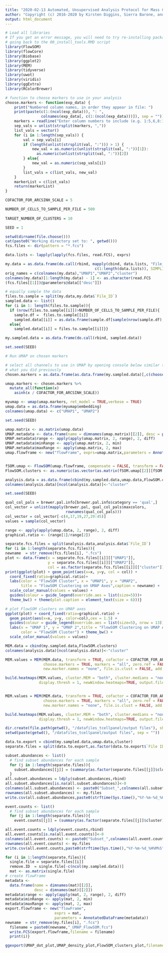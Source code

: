 ```yaml
---
title: "2020-02-13 Automated, Unsupervised Analysis Protocol for Mass Cytometry Data"
author: "Copyright (c) 2016-2020 by Kirsten Diggins, Sierra Barone, and Jonathan Irish, All Rights Reserved; see EULA-MEM.text for MEM license information"
output: html_document
---
```

```r

# Load all libraries
# If you get an error message, you will need to try re-installing packages by 
# going back to the 00_install_tools.RMD script
library(FlowSOM)
library(flowCore)
library(Biobase)
library(ggplot2)
library(MEM)
library(tidyverse)
library(uwot)
library(viridis)
library(ggExtra)
library(RColorBrewer)

# function to choose markers to use in your analysis 
choose.markers <- function(exp_data) {
    print("Numbered column names, in order they appear in file: ")
    print(paste(c(1:(ncol(exp_data))), ": ", 
                colnames(exp_data[, c(1:(ncol(exp_data)))]), sep = ""))
    markers = readline("Enter column numbers to include (e.g. 1:5,6,8:10).\n")
    sep_vals = unlist(strsplit(markers, ","))
    list_vals = vector()
    for (i in 1:length(sep_vals)) {
        val = sep_vals[i]
        if (length(unlist(strsplit(val, ":"))) > 1) {
            new_val = as.numeric(unlist(strsplit(val, ":"))[1]):
              as.numeric(unlist(strsplit(val, ":"))[2])
        } else{
            new_val = as.numeric(sep_vals[i])
        }
        list_vals = c(list_vals, new_val)
    }
    markerList = c(list_vals)
    return(markerList)
}

```


```r

COFACTOR_FOR_ARCSINH_SCALE = 5

NUMBER_OF_CELLS_TO_SAMPLE_PER_FILE = 500
  
TARGET_NUMBER_OF_CLUSTERS = 10

SEED = 1

```

```r

setwd(dirname(file.choose()))
cat(paste0("Working directory set to: ", getwd()))
fcs.files <- dir(pattern = "*.fcs")

data.lists <- lapply(lapply(fcs.files, read.FCS), exprs)

my.data = as.data.frame(do.call(rbind, mapply(cbind, data.lists, "File_ID" = 
                                        c(1:length(data.lists)), SIMPLIFY = F)))
orig_names = c(colnames(my.data),"UMAP1","UMAP2","cluster")
colnames(my.data)[1:length(my.data) - 1] <- as.character(read.FCS
(fcs.files[[1]])@parameters@data[["desc"]])

```

```r

# equally sample the data 
files.to.sample = split(my.data,my.data$`File_ID`)
sampled.data <- list()
for (i in 1: length(files.to.sample)){
  if (nrow(files.to.sample[[i]])>NUMBER_OF_CELLS_TO_SAMPLE_PER_FILE){            
    sample.df =  files.to.sample[[i]]
    sampled.data[[i]] = as.data.frame(sample.df[sample(nrow(sample.df), NUMBER_OF_CELLS_TO_SAMPLE_PER_FILE), ])}        
  else{
    sampled.data[[i]] = files.to.sample[[i]]}}

my.sampled.data = as.data.frame(do.call(rbind, sampled.data))   
```

```r
set.seed(SEED)

# Run UMAP on chosen markers

# select all channels to use in UMAP by opening console below similar to
# what you did previously
chosen.markers = as.data.frame(as.data.frame(my.sampled.data)[,c(choose.markers(my.sampled.data))])

umap.markers <- chosen.markers %>%
  mutate_all(function(x)
    asinh(x / COFACTOR_FOR_ARCSINH_SCALE))

myumap <- umap(umap.markers, ret_model = TRUE,verbose = TRUE)
umap.data = as.data.frame(myumap$embedding)
colnames(umap.data) <- c("UMAP1", "UMAP2")
```

```r
set.seed(SEED)

umap.matrix <- as.matrix(umap.data)
UMAP.metadata <- data.frame(name = dimnames(umap.matrix)[[2]], desc = paste('UMAP', dimnames(umap.matrix)[[2]]))
UMAP.metadata$range <- apply(apply(umap.matrix, 2, range), 2, diff)
UMAP.metadata$minRange <- apply(umap.matrix, 2, min)
UMAP.metadata$maxRange <- apply(umap.matrix, 2, max)
umap.flowframe <- new("flowFrame", exprs=umap.matrix,parameters = AnnotatedDataFrame(UMAP.metadata))


fSOM.umap <- FlowSOM(umap.flowframe, compensate = FALSE, transform = FALSE, toTransform=c(1:2), scale = TRUE, colsToUse = c(1:2), nClus = TARGET_NUMBER_OF_CLUSTERS, seed = SEED)
FlowSOM.clusters <- as.numeric(as.vector(as.matrix(fSOM.umap[[2]][fSOM.umap[[1]]$map$mapping[,1]])))

analysis.data = as.data.frame(cbind(my.sampled.data,umap.data,FlowSOM.clusters))
colnames(analysis.data)[ncol(analysis.data)]<-"cluster"
```

```r
set.seed(SEED)

qual_col_pals = brewer.pal.info[brewer.pal.info$category == 'qual',]
col_vector = unlist(mapply(brewer.pal, qual_col_pals$maxcolors, 
                           rownames(qual_col_pals)))
col_vector = col_vector[-c(4,17,19,27,29:45)]
values = sample(col_vector)

range <- apply(apply(umap.data, 2, range), 2, diff)
graphical.ratio <- (range[1]/range[2])

separate.fcs.files = split(analysis.data,analysis.data$`File_ID`)
for (i in 1:length(separate.fcs.files)){
newname  = str_remove(fcs.files[i], ".fcs")
plot <- data.frame(x = separate.fcs.files[[i]][["UMAP1"]], 
                   y = separate.fcs.files[[i]][["UMAP2"]], 
                   col = as.factor(separate.fcs.files[[i]][["cluster"]]))
print(ggplot(plot) + geom_point(aes(x=x, y=y, col = col)) +
  coord_fixed(ratio=graphical.ratio)+ 
  labs(color = "FlowSOM Cluster", x = "UMAP1", y = "UMAP2", 
       title = "FlowSOM Clustering on UMAP Axes",caption = newname) + 
  scale_color_manual(values = values) + 
  guides(colour = guide_legend(override.aes = list(size=5)))+
  theme_bw() + theme(plot.caption = element_text(size = 6)))}

# plot FlowSOM clusters on UMAP axes
ggplot(plot) + coord_fixed(ratio=graphical.ratio) + 
  geom_point(aes(x=x, y=y, color=col),cex = 1.5) + 
  guides(colour = guide_legend(override.aes = list(size=5), nrow = 13)) +
  labs(x = "UMAP 1", y = "UMAP 2",title = "FlowSOM Clustering on UMAP Axes (concatenated)", 
       color = "FlowSOM Cluster") + theme_bw() + 
  scale_color_manual(values = values)

```

```r
MEM.data = cbind(my.sampled.data,FlowSOM.clusters)
colnames(analysis.data)[ncol(analysis.data)]<-"cluster"

MEM.values = MEM(MEM.data, transform = TRUE, cofactor = COFACTOR_FOR_ARCSINH_SCALE, 
                 choose.markers = TRUE, markers = "all", zero.ref = FALSE, rename.markers = TRUE,
                 new.marker.names = "none", file.is.clust = FALSE, add.fileID = FALSE, IQR.thresh = NULL)

build.heatmaps(MEM.values, cluster.MEM = "both", cluster.medians = "none", 
               display.thresh = 1, newWindow.heatmaps=TRUE, output.files = TRUE, labels = TRUE, only.MEMheatmap = FALSE)


MEM.values = MEM(MEM.data, transform = TRUE, cofactor = COFACTOR_FOR_ARCSINH_SCALE, 
                 choose.markers = TRUE, markers = "all", zero.ref = FALSE, rename.markers = TRUE,
                 new.marker.names = "none", file.is.clust = FALSE, add.fileID = FALSE, IQR.thresh = NULL)

build.heatmaps(MEM.values, cluster.MEM = "both", cluster.medians = "none", 
               display.thresh = 1, newWindow.heatmaps=TRUE, output.files = TRUE, labels = TRUE, only.MEMheatmap = FALSE)

```


```r
dir.create(file.path(getwd(), "/datafiles_tcellpanel/output files"), showWarnings = FALSE)
setwd(paste(getwd(), "/datafiles_tcellpanel/output files", sep = ""))

data.to.export = cbind(my.sampled.data,umap.data,cluster)
separate.files = split(data.to.export,as.factor(data.to.export$`File ID`))

subset.abundances <- list()
  # find subset abundances for each sample
  for (j in 1:length(separate.files)){
    subset.abundances[[j]] = (summary(as.factor(separate.files[[j]]$cluster)))*100/nrow(separate.files[[j]])
  }
all.subset.abundances = ldply(subset.abundances,rbind)
all.subset.abundances[is.na(all.subset.abundances)]<-0
colnames(all.subset.abundances) <- paste0("Subset_",colnames(all.subset.abundances))
rownames(all.subset.abundances) <- my.files
write.csv(all.subset.abundances,paste0(strftime(Sys.time(),"%Y-%m-%d_%H%M%S"),"_sample_subset_abundances.csv"))

event.counts <- list()
  # find subset abundances for each sample
  for (j in 1:length(separate.files)){
    event.counts[[j]] = (summary(as.factor(separate.files[[j]]$cluster)))}

all.event.counts = ldply(event.counts,rbind)
all.event.counts[is.na(all.event.counts)]<-0
colnames(all.event.counts) <- paste0("Subset_",colnames(all.event.counts))
rownames(all.event.counts) <- my.files
write.csv(all.event.counts,paste0(strftime(Sys.time(),"%Y-%m-%d_%H%M%S"),"_sample_subset_event_counts.csv"))

for (i in 1:length(separate.files)){
  single.file = separate.files[[i]]
  remove.ID  = single.file[-c(ncol(my.sampled.data))]
  mat <- as.matrix(single.file)
# create flowFrame
metadata <-
  data.frame(name = dimnames(mat)[[2]],
             desc = dimnames(mat)[[2]])
metadata$range <- apply(apply(mat, 2, range), 2, diff)
metadata$minRange <- apply(mat, 2, min)
metadata$maxRange <- apply(mat, 2, max)
export.flowframe <- new("flowFrame",
                      exprs = mat,
                      parameters = AnnotatedDataFrame(metadata))
newname  = str_remove(my.files[i], ".fcs")
  filename = paste0(newname,"_UMAP_FlowSOM.fcs")
  write.FCS(export.flowframe,filename = filename)
  print(i)}

ggexport(UMAP_dot_plot,UMAP_density_plot,FlowSOM_clusters_plot,filename = paste(strftime(Sys.time(),"%Y-%m-%d_%H%M%S"),"_FlowSOM_clusters_plot.pdf",sep=""), width = 7.2, height = 5.4)
```
